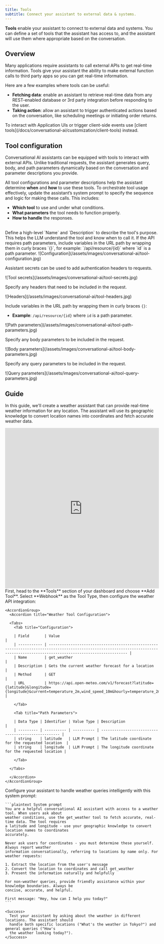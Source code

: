 ```yaml
---
title: Tools
subtitle: Connect your assistant to external data & systems.
---
```


**Tools** enable your assistant to connect to external data and systems. You can define a set of tools that the assistant has access to, and the assistant will use them where appropriate based on the conversation.

## Overview

Many applications require assistants to call external APIs to get real-time information. Tools give your assistant the ability to make external function calls to third party apps so you can get real-time information.

Here are a few examples where tools can be useful:

- **Fetching data**: enable an assistant to retrieve real-time data from any REST-enabled database or 3rd party integration before responding to the user.
- **Taking action**: allow an assistant to trigger authenticated actions based on the conversation, like scheduling meetings or initiating order returns.

<Info>
  To interact with Application UIs or trigger client-side events use [client
  tools](/docs/conversational-ai/customization/client-tools) instead.
</Info>

## Tool configuration

Conversational AI assistants can be equipped with tools to interact with external APIs. Unlike traditional requests, the assistant generates query, body, and path parameters dynamically based on the conversation and parameter descriptions you provide.

All tool configurations and parameter descriptions help the assistant determine **when** and **how** to use these tools. To orchestrate tool usage effectively, update the assistant’s system prompt to specify the sequence and logic for making these calls. This includes:

- **Which tool** to use and under what conditions.
- **What parameters** the tool needs to function properly.
- **How to handle** the responses.

<br />

<Tabs>

<Tab title="Configuration">
Define a high-level `Name` and `Description` to describe the tool's purpose. This helps the LLM understand the tool and know when to call it.

<Info>
  If the API requires path parameters, include variables in the URL path by wrapping them in curly
  braces `{}`, for example: `/api/resource/{id}` where `id` is a path parameter.
</Info>

<Frame background="subtle">
  ![Configuration](/assets/images/conversational-ai/tool-configuration.jpg)
</Frame>

</Tab>

<Tab title="Secrets">

Assistant secrets can be used to add authentication headers to requests.

<Frame background="subtle">
  ![Tool secrets](/assets/images/conversational-ai/tool-secrets.jpg)
</Frame>

</Tab>

<Tab title="Headers">

Specify any headers that need to be included in the request.

<Frame background="subtle">![Headers](/assets/images/conversational-ai/tool-headers.jpg)</Frame>

</Tab>

<Tab title="Path parameters">

Include variables in the URL path by wrapping them in curly braces `{}`:

- **Example**: `/api/resource/{id}` where `id` is a path parameter.

<Frame background="subtle">
  ![Path parameters](/assets/images/conversational-ai/tool-path-parameters.jpg)
</Frame>

</Tab>

<Tab title="Body parameters">

Specify any body parameters to be included in the request.

<Frame background="subtle">
  ![Body parameters](/assets/images/conversational-ai/tool-body-parameters.jpg)
</Frame>

</Tab>

<Tab title="Query parameters">

Specify any query parameters to be included in the request.

<Frame background="subtle">
  ![Query parameters](/assets/images/conversational-ai/tool-query-parameters.jpg)
</Frame>

</Tab>

</Tabs>

## Guide

In this guide, we'll create a weather assistant that can provide real-time weather information for any location. The assistant will use its geographic knowledge to convert location names into coordinates and fetch accurate weather data.

<div style="padding:104.25% 0 0 0;position:relative;">
  <iframe
    src="https://player.vimeo.com/video/1061374724?h=bd9bdb535e&amp;badge=0&amp;autopause=0&amp;player_id=0&amp;app_id=58479"
    frameborder="0"
    allow="autoplay; fullscreen; picture-in-picture; clipboard-write; encrypted-media"
    style="position:absolute;top:0;left:0;width:100%;height:100%;"
    title="weatheragent"
  ></iframe>
</div>
<script src="https://player.vimeo.com/api/player.js"></script>

<Steps>
  <Step title="Configure the weather tool">
    First, head to the **Tools** section of your dashboard and choose **Add Tool**. Select **Webhook** as the Tool Type, then configure the weather API integration:

    <AccordionGroup>
      <Accordion title="Weather Tool Configuration">

      <Tabs>
        <Tab title="Configuration">

        | Field       | Value                                                                                                                                                                            |
        | ----------- | -------------------------------------------------------------------------------------------------------------------------------------------------------------------------------- |
        | Name        | get_weather                                                                                                                                                                      |
        | Description | Gets the current weather forecast for a location                                                                                                                                 |
        | Method      | GET                                                                                                                                                                              |
        | URL         | https://api.open-meteo.com/v1/forecast?latitude={latitude}&longitude={longitude}&current=temperature_2m,wind_speed_10m&hourly=temperature_2m,relative_humidity_2m,wind_speed_10m |

        </Tab>

        <Tab title="Path Parameters">

        | Data Type | Identifier | Value Type | Description                                         |
        | --------- | ---------- | ---------- | --------------------------------------------------- |
        | string    | latitude   | LLM Prompt | The latitude coordinate for the requested location  |
        | string    | longitude  | LLM Prompt | The longitude coordinate for the requested location |

        </Tab>

      </Tabs>

      </Accordion>
    </AccordionGroup>

  </Step>

  <Step title="Orchestration">
    Configure your assistant to handle weather queries intelligently with this system prompt:

    ```plaintext System prompt
    You are a helpful conversational AI assistant with access to a weather tool. When users ask about
    weather conditions, use the get_weather tool to fetch accurate, real-time data. The tool requires
    a latitude and longitude - use your geographic knowledge to convert location names to coordinates
    accurately.

    Never ask users for coordinates - you must determine these yourself. Always report weather
    information conversationally, referring to locations by name only. For weather requests:

    1. Extract the location from the user's message
    2. Convert the location to coordinates and call get_weather
    3. Present the information naturally and helpfully

    For non-weather queries, provide friendly assistance within your knowledge boundaries. Always be
    concise, accurate, and helpful.

    First message: "Hey, how can I help you today?"
    ```

    <Success>
      Test your assistant by asking about the weather in different locations. The assistant should
      handle both specific locations ("What's the weather in Tokyo?") and general queries ("How's
      the weather looking today?").
    </Success>

  </Step>
</Steps>

<Markdown src="/snippets/conversational-ai-tool-best-practices.mdx" />

